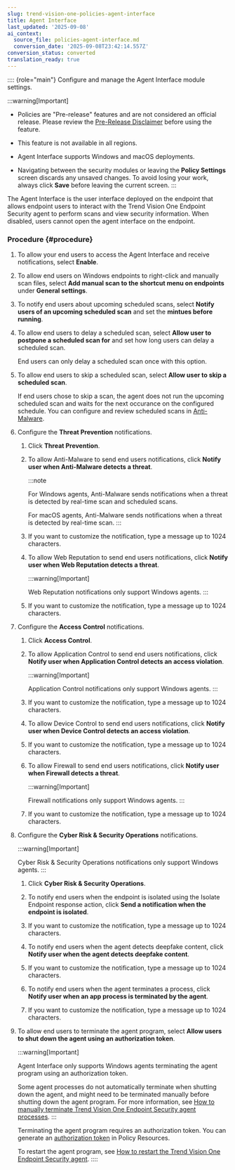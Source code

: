 ```yaml
---
slug: trend-vision-one-policies-agent-interface
title: Agent Interface
last_updated: '2025-09-08'
ai_context:
  source_file: policies-agent-interface.md
  conversion_date: '2025-09-08T23:42:14.557Z'
conversion_status: converted
translation_ready: true
---
```


:::: {role="main"}
Configure and manage the Agent Interface module settings.

:::warning[Important]

- Policies are "Pre-release" features and are not considered an official release. Please review the [Pre-Release Disclaimer](pre-release-disclaimer.mdx) before using the feature.

- This feature is not available in all regions.

- Agent Interface supports Windows and macOS deployments.

- Navigating between the security modules or leaving the **Policy Settings** screen discards any unsaved changes. To avoid losing your work, always click **Save** before leaving the current screen.
:::

The Agent Interface is the user interface deployed on the endpoint that allows endpoint users to interact with the Trend Vision One Endpoint Security agent to perform scans and view security information. When disabled, users cannot open the agent interface on the endpoint.

### Procedure {#procedure}

1.  To allow your end users to access the Agent Interface and receive notifications, select **Enable**.

2.  To allow end users on Windows endpoints to right-click and manually scan files, select **Add manual scan to the shortcut menu on endpoints** under **General settings**.

3.  To notify end users about upcoming scheduled scans, select **Notify users of an upcoming scheduled scan** and set the **mintues before running**.

4.  To allow end users to delay a scheduled scan, select **Allow user to postpone a scheduled scan for** and set how long users can delay a scheduled scan.

    End users can only delay a scheduled scan once with this option.

5.  To allow end users to skip a scheduled scan, select **Allow user to skip a scheduled scan**.

    If end users chose to skip a scan, the agent does not run the upcoming scheduled scan and waits for the next occurance on the configured schedule. You can configure and review scheduled scans in [Anti-Malware](policies-anti-malware.mdx).

6.  Configure the **Threat Prevention** notifications.

    1.  Click **Threat Prevention**.

    2.  To allow Anti-Malware to send end users notifications, click **Notify user when Anti-Malware detects a threat**.

        :::note

        For Windows agents, Anti-Malware sends notifications when a threat is detected by real-time scan and scheduled scans.

        For macOS agents, Anti-Malware sends notifications when a threat is detected by real-time scan.
        :::

    3.  If you want to customize the notification, type a message up to 1024 characters.

    4.  To allow Web Reputation to send end users notifications, click **Notify user when Web Reputation detects a threat**.

        :::warning[Important]

        Web Reputation notifications only support Windows agents.
        :::

    5.  If you want to customize the notification, type a message up to 1024 characters.

7.  Configure the **Access Control** notifications.

    1.  Click **Access Control**.

    2.  To allow Application Control to send end users notifications, click **Notify user when Application Control detects an access violation**.

        :::warning[Important]

        Application Control notifications only support Windows agents.
        :::

    3.  If you want to customize the notification, type a message up to 1024 characters.

    4.  To allow Device Control to send end users notifications, click **Notify user when Device Control detects an access violation**.

    5.  If you want to customize the notification, type a message up to 1024 characters.

    6.  To allow Firewall to send end users notifications, click **Notify user when Firewall detects a threat**.

        :::warning[Important]

        Firewall notifications only support Windows agents.
        :::

    7.  If you want to customize the notification, type a message up to 1024 characters.

8.  Configure the **Cyber Risk & Security Operations** notifications.

    :::warning[Important]

    Cyber Risk & Security Operations notifications only support Windows agents.
    :::

    1.  Click **Cyber Risk & Security Operations**.

    2.  To notify end users when the endpoint is isolated using the Isolate Endpoint response action, click **Send a notification when the endpoint is isolated**.

    3.  If you want to customize the notification, type a message up to 1024 characters.

    4.  To notify end users when the agent detects deepfake content, click **Notify user when the agent detects deepfake content**.

    5.  If you want to customize the notification, type a message up to 1024 characters.

    6.  To notify end users when the agent terminates a process, click **Notify user when an app process is terminated by the agent**.

    7.  If you want to customize the notification, type a message up to 1024 characters.

9.  To allow end users to terminate the agent program, select **Allow users to shut down the agent using an authorization token**.

    :::warning[Important]

    Agent Interface only supports Windows agents terminating the agent program using an authorization token.

    Some agent processes do not automatically terminate when shutting down the agent, and might need to be terminated manually before shutting down the agent program. For more information, see [How to manually terminate Trend Vision One Endpoint Security agent processes](manually-stop-agent-processes.mdx).
    :::

    Terminating the agent program requires an authorization token. You can generate an [authorization token](resources-authorization-tokens.mdx) in Policy Resources.

    To restart the agent program, see [How to restart the Trend Vision One Endpoint Security agent](restart-security-agent.mdx).
::::
